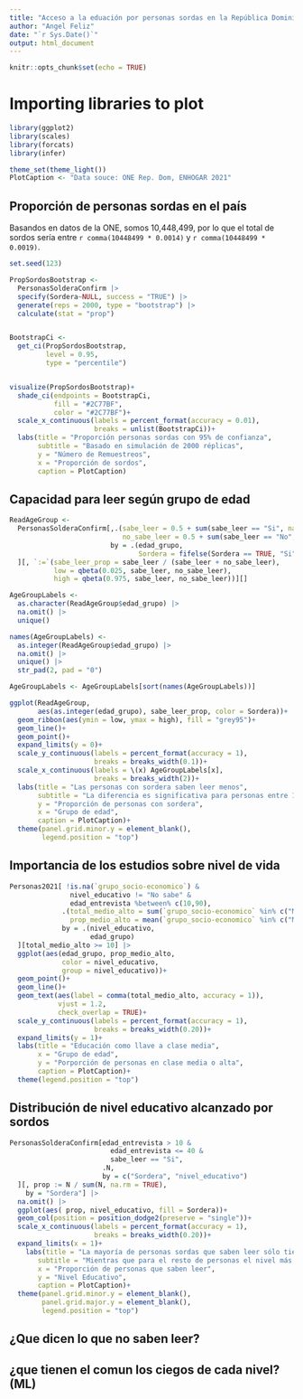 ```yaml
---
title: "Acceso a la eduación por personas sordas en la República Dominicana"
author: "Angel Feliz"
date: "`r Sys.Date()`"
output: html_document  
---
```


```r
knitr::opts_chunk$set(echo = TRUE)
```

# Importing libraries to plot

```r
library(ggplot2)
library(scales)
library(forcats)
library(infer)

theme_set(theme_light())
PlotCaption <- "Data souce: ONE Rep. Dom, ENHOGAR 2021"
```

## Proporción de personas sordas en el país

Basandos en datos de la ONE, somos 10,448,499, por lo que el total de sordos sería entre `r comma(10448499 * 0.0014)` y `r comma(10448499 * 0.0019)`.

```r
set.seed(123)

PropSordosBootstrap <-
  PersonasSolderaConfirm |>
  specify(Sordera~NULL, success = "TRUE") |>
  generate(reps = 2000, type = "bootstrap") |>
  calculate(stat = "prop")


BootstrapCi <-
  get_ci(PropSordosBootstrap,
         level = 0.95,
         type = "percentile")


visualize(PropSordosBootstrap)+
  shade_ci(endpoints = BootstrapCi,
           fill = "#2C77BF",
           color = "#2C77BF")+
  scale_x_continuous(labels = percent_format(accuracy = 0.01),
                     breaks = unlist(BootstrapCi))+
  labs(title = "Proporción personas sordas con 95% de confianza",
       subtitle = "Basado en simulación de 2000 réplicas",
       y = "Número de Remuestreos",
       x = "Proporción de sordos",
       caption = PlotCaption)
```


## Capacidad para leer según grupo de edad

```r

ReadAgeGroup <-
  PersonasSolderaConfirm[,.(sabe_leer = 0.5 + sum(sabe_leer == "Si", na.rm = TRUE),
                            no_sabe_leer = 0.5 + sum(sabe_leer == "No", na.rm = TRUE)),
                         by = .(edad_grupo,
                                Sordera = fifelse(Sordera == TRUE, "Si", "No"))
  ][, `:=`(sabe_leer_prop = sabe_leer / (sabe_leer + no_sabe_leer),
           low = qbeta(0.025, sabe_leer, no_sabe_leer),
           high = qbeta(0.975, sabe_leer, no_sabe_leer))][] 

AgeGroupLabels <-
  as.character(ReadAgeGroup$edad_grupo) |> 
  na.omit() |>
  unique()

names(AgeGroupLabels) <- 
  as.integer(ReadAgeGroup$edad_grupo) |> 
  na.omit() |>
  unique() |>
  str_pad(2, pad = "0")

AgeGroupLabels <- AgeGroupLabels[sort(names(AgeGroupLabels))]

ggplot(ReadAgeGroup,
       aes(as.integer(edad_grupo), sabe_leer_prop, color = Sordera))+
  geom_ribbon(aes(ymin = low, ymax = high), fill = "grey95")+
  geom_line()+
  geom_point()+
  expand_limits(y = 0)+
  scale_y_continuous(labels = percent_format(accuracy = 1),
                     breaks = breaks_width(0.1))+
  scale_x_continuous(labels = \(x) AgeGroupLabels[x],
                     breaks = breaks_width(2))+
  labs(title = "Las personas con sordera saben leer menos",
       subtitle = "La diferencia es significativa para personas entre 10 y 40 años",
       y = "Proporción de personas con sordera",
       x = "Grupo de edad",
       caption = PlotCaption)+
  theme(panel.grid.minor.y = element_blank(),
        legend.position = "top")

```


## Importancia de los estudios sobre nivel de vida

```r
Personas2021[ !is.na(`grupo_socio-economico`) & 
               nivel_educativo != "No sabe" &
               edad_entrevista %between% c(10,90),
             .(total_medio_alto = sum(`grupo_socio-economico` %in% c("Medio y Medio alto", "Alto")),
               prop_medio_alto = mean(`grupo_socio-economico` %in% c("Medio y Medio alto", "Alto"))),
             by = .(nivel_educativo, 
                    edad_grupo)
  ][total_medio_alto >= 10] |>
  ggplot(aes(edad_grupo, prop_medio_alto, 
             color = nivel_educativo,
             group = nivel_educativo))+
  geom_point()+
  geom_line()+
  geom_text(aes(label = comma(total_medio_alto, accuracy = 1)), 
            vjust = 1.2,
            check_overlap = TRUE)+
  scale_y_continuous(labels = percent_format(accuracy = 1), 
                     breaks = breaks_width(0.20))+
  expand_limits(y = 1)+
  labs(title = "Educación como llave a clase media",
       x = "Grupo de edad",
       y = "Porporción de personas en clase media o alta",
       caption = PlotCaption)+
  theme(legend.position = "top")
```

## Distribución de nivel educativo alcanzado por sordos

```r

PersonasSolderaConfirm[edad_entrevista > 10 &
                         edad_entrevista <= 40 &
                         sabe_leer == "Si",
                       .N,
                       by = c("Sordera", "nivel_educativo")
  ][, prop := N / sum(N, na.rm = TRUE),
    by = "Sordera"] |>
  na.omit() |>
  ggplot(aes( prop, nivel_educativo, fill = Sordera))+
  geom_col(position = position_dodge2(preserve = "single"))+
  scale_x_continuous(labels = percent_format(accuracy = 1),
                     breaks = breaks_width(0.20))+
  expand_limits(x = 1)+
    labs(title = "La mayoría de personas sordas que saben leer sólo tienen un nivel básico",
       subtitle = "Mientras que para el resto de personas el nivel más común es la secundaria",
       x = "Proporción de personas que saben leer",
       y = "Nivel Educativo",
       caption = PlotCaption)+
  theme(panel.grid.minor.y = element_blank(),
        panel.grid.major.y = element_blank(),
        legend.position = "top")

```

## ¿Que dicen lo que no saben leer?

## ¿que tienen el comun los ciegos de cada nivel? (ML)